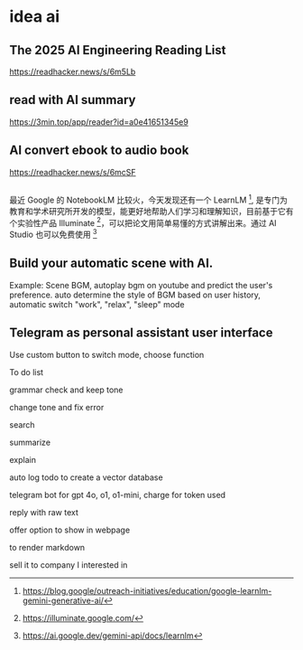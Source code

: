 # idea ai

## The 2025 AI Engineering Reading List

https://readhacker.news/s/6m5Lb

## read with AI summary

https://3min.top/app/reader?id=a0e41651345e9

## AI convert ebook to audio book 

https://readhacker.news/s/6mcSF

##

最近 Google 的 NotebookLM 比较火，今天发现还有一个 LearnLM [^1], 是专门为教育和学术研究所开发的模型，能更好地帮助人们学习和理解知识，目前基于它有个实验性产品 Illuminate [^2]，可以把论文用简单易懂的方式讲解出来。通过 AI Studio 也可以免费使用 [^3]

[^1]: https://blog.google/outreach-initiatives/education/google-learnlm-gemini-generative-ai/
[^2]: https://illuminate.google.com/
[^3]: https://ai.google.dev/gemini-api/docs/learnlm



## Build your automatic scene with AI.

Example: Scene BGM, autoplay bgm on youtube and predict the user's preference. auto determine the style of BGM based on user history, automatic switch "work", "relax", "sleep" mode

## Telegram as personal assistant user interface

Use custom button to switch mode, choose function

To do list

grammar check and keep tone

change tone and fix error

search

summarize

explain

auto log todo to create a vector database

telegram bot for gpt 4o, o1, o1-mini, charge for token used

reply with raw text

offer option to show in webpage

to render markdown

sell it to company I interested in
